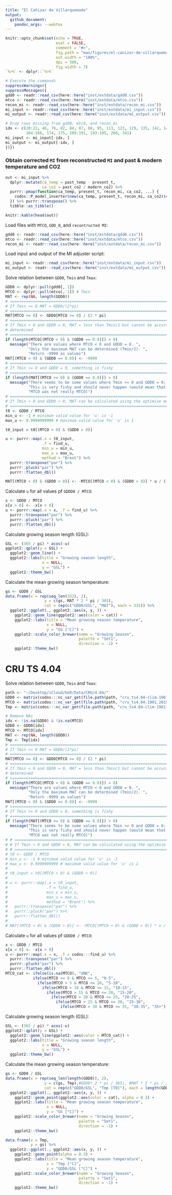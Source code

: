 ```yaml
---
title: "El Cañizar de Villarquemado"
output: 
  github_document:
    pandoc_args: --webtex
---
```


```r
knitr::opts_chunk$set(echo = TRUE, 
                      eval = FALSE,
                      comment = "#>",
                      fig.path = "man/figures/el-canizar-de-villarquemado-",
                      out.width = "100%",
                      dpi = 300, 
                      fig.width = 7)
`%>%` <- dplyr::`%>%`
```

```r
# Execute the commands
suppressWarnings({
suppressMessages({
gdd0 <- readr::read_csv(here::here("inst/extdata/gdd0.csv"))
mtco <- readr::read_csv(here::here("inst/extdata/mtco.csv"))
recon_mi <- readr::read_csv(here::here("inst/extdata/recon_mi.csv"))
mi_input <- readr::read_csv(here::here("inst/extdata/mi_input.csv"))
mi_output <- readr::read_csv(here::here("inst/extdata/mi_output.csv"))

# Drop rows missing from gdd0, mtc0, and recon_mi
idx <- c(20:22, 46, 76, 82, 84, 87, 88, 95, 113, 123, 129, 135, 142, 146, 
         164:166, 174, 175, 189:191, 193:195, 260, 341)
mi_input <- mi_input[-idx, ]
mi_output <- mi_output[-idx, ]
})})
```

### Obtain corrected `MI` from reconstructed `MI` and past & modern temperature and CO2

```r
out <- mi_input %>%
  dplyr::mutate(ca_temp = past_temp - present_t,
                ca_co2 = past_co2 / modern_co2) %>%
  purrr::pmap(function(ca_temp, present_t, recon_mi, ca_co2, ...) {
    codos::P_model_inverter$new(ca_temp, present_t, recon_mi, ca_co2)$calculate_m_true()
  }) %>% purrr::transpose() %>%
  tibble::as_tibble()

knitr::kable(head(out))
```

Load files with `MTCO`, `GDD_0`, and `recontructed MI`:
```r
gdd0 <- readr::read_csv(here::here("inst/extdata/gdd0.csv"))
mtco <- readr::read_csv(here::here("inst/extdata/mtco.csv"))
recon_mi <- readr::read_csv(here::here("inst/extdata/recon_mi.csv"))
```

Load input and output of the MI adjuster script:
```r
mi_input <- readr::read_csv(here::here("inst/extdata/mi_input.csv"))
mi_output <- readr::read_csv(here::here("inst/extdata/mi_output.csv"))
```

Solve relation between `GDD0`, `Tmin` and `Tmax`:
```r
GDD0 <- dplyr::pull(gdd0[, 1])
MTCO <- dplyr::pull(mtco[, 1]) # Tmin
MAT <- rep(NA, length(GDD0))
# =============================================================================
# If Tmin >= 0 MAT = GDD0/(2*pi)
# =============================================================================
MAT[MTCO >= 0] <- GDD0[MTCO >= 0] / (2 * pi)
# =============================================================================
# If Tmin < 0 and GDD0 = 0, MAT = less than Tmin/2 but cannot be accurately
# determined
# =============================================================================
if (length(MTCO[(MTCO < 0) & (GDD0 == 0.0)]) > 0)
  message("There are values where MTCO < 0 and GDD0 = 0. ",
          "Only the maximum MAT can be determined (Tmin/2). ",
          "Return -9999 as values")
MAT[(MTCO < 0) & (GDD0 == 0.0)] <- -9999
# =============================================================================
# If Tmin >= 0 and GDD0 = 0, something is fishy
# =============================================================================
if (length(MAT[(MTCO >= 0) & (GDD0 == 0.0)]) > 0)
  message("There seems to be some values where Tmin >= 0 and GDD0 = 0; ",
          "This is very fishy and should never happen (would mean that ",
          "MTCO was not really MTCO)")
# =============================================================================
# If Tmin < 0 and GDD0 > 0, MAT can be calculated using the optimise method
# =============================================================================
t0 <- GDD0 / MTCO
min_u <- -1 # minimum valid value for 'u' is -1
max_u <- 0.9999999999 # maximum valid value for 'u' is 1

t0_input = t0[(MTCO < 0) & (GDD0 > 0)]

u <- purrr::map(.x = t0_input,
                .f = find_u,
                min_u = min_u,
                max_u = max_u,
                method = "Brent") %>%
  purrr::transpose("par") %>%
  purrr::pluck("par") %>% 
  purrr::flatten_dbl()

MAT[(MTCO < 0) & (GDD0 > 0)] <- -MTCO[(MTCO < 0) & (GDD0 > 0)] * u / (1 - u)
```

Calculate `u` for all values pf `GDDD0 / MTCO`:
```r
x <- GDD0 / MTCO
x[x > 0] <- -x[x > 0]
u <- purrr::map(.x = x, .f = find_u) %>%
  purrr::transpose("par") %>%
  purrr::pluck("par") %>% 
  purrr::flatten_dbl()
```

Calculate growing season length (GSL):
```r
GSL <- (365 / pi) * acos(-u)
ggplot2::qplot(y = GSL) +
  ggplot2::geom_line() +
  ggplot2::labs(title = "Growing season length",
                x = NULL, 
                y = "GSL") +
  ggplot2::theme_bw()
```

Calculate the mean growing season temperature:
```r
gs <- GDD0 / GSL
data.frame(x = rep(seq_len(332), 2),
                 y = c(gs, MAT * 2 * pi / 365),
                 cat = rep(c("GDD0/GSL", "MAT"), each = 332)) %>%
  ggplot2::ggplot(., ggplot2::aes(x, y, )) + 
    ggplot2::geom_line(ggplot2::aes(color = cat)) +
    ggplot2::labs(title = "Mean growing season temperature",
                  x = NULL, 
                  y = "GS [°C]") +
    ggplot2::scale_color_brewer(name = "Growing Season",
                                palette = "Set1", 
                                direction = -1) +
    ggplot2::theme_bw()
```



# CRU TS 4.04
Solve relation between `GDD0`, `Tmin` and `Tmax`:
```r
path <- "~/Desktop/iCloud/UoR/Data/CRU/4.04/"
GDD0 <- matrix(codos:::nc_var_get(file.path(path, "cru_ts4.04-clim-1961-1990-daily.tmp-gdd0.nc"), "tmp")$data, ncol = 1, byrow = TRUE)
MTCO <- matrix(codos:::nc_var_get(file.path(path, "cru_ts4.04.1901.2019.tmn.dat-clim-1961-1990-int-gs.nc"), "tmn")$data, ncol = 1, byrow = TRUE)
Tmp <- matrix(codos:::nc_var_get(file.path(path, "cru_ts4.04-clim-1961-1990-daily.tmp-gs.nc"), "tmp")$data, ncol = 1, byrow = TRUE)

# Remove NAs
idx <- !is.na(GDD0) & !is.na(MTCO)
GDD0 <- GDD0[idx]
MTCO <- MTCO[idx]
MAT <- rep(NA, length(GDD0))
Tmp <- Tmp[idx]
# =============================================================================
# If Tmin >= 0 MAT = GDD0/(2*pi)
# =============================================================================
MAT[MTCO >= 0] <- GDD0[MTCO >= 0] / (2 * pi)
# =============================================================================
# If Tmin < 0 and GDD0 = 0, MAT = less than Tmin/2 but cannot be accurately
# determined
# =============================================================================
if (length(MTCO[(MTCO < 0) & (GDD0 == 0.0)]) > 0)
  message("There are values where MTCO < 0 and GDD0 = 0. ",
          "Only the maximum MAT can be determined (Tmin/2). ",
          "Return -9999 as values")
MAT[(MTCO < 0) & (GDD0 == 0.0)] <- -9999
# =============================================================================
# If Tmin >= 0 and GDD0 = 0, something is fishy
# =============================================================================
if (length(MAT[(MTCO >= 0) & (GDD0 == 0.0)]) > 0)
  message("There seems to be some values where Tmin >= 0 and GDD0 = 0; ",
          "This is very fishy and should never happen (would mean that ",
          "MTCO was not really MTCO)")
# # =============================================================================
# # If Tmin < 0 and GDD0 > 0, MAT can be calculated using the optimise method
# # =============================================================================
# t0 <- GDD0 / MTCO
# min_u <- -1 # minimum valid value for 'u' is -1
# max_u <- 0.9999999999 # maximum valid value for 'u' is 1
# 
# t0_input = t0[(MTCO < 0) & (GDD0 > 0)]
# 
# u <- purrr::map(.x = t0_input,
#                 .f = find_u,
#                 min_u = min_u,
#                 max_u = max_u,
#                 method = "Brent") %>%
#   purrr::transpose("par") %>%
#   purrr::pluck("par") %>% 
#   purrr::flatten_dbl()
# 
# MAT[(MTCO < 0) & (GDD0 > 0)] <- -MTCO[(MTCO < 0) & (GDD0 > 0)] * u / (1 - u)
```

Calculate `u` for all values pf `GDDD0 / MTCO`:
```r
x <- GDD0 / MTCO
x[x > 0] <- -x[x > 0]
u <- purrr::map(.x = x, .f = codos:::find_u) %>%
  purrr::transpose("par") %>%
  purrr::pluck("par") %>% 
  purrr::flatten_dbl()
MTCO_cat <- ifelse(is.na(MTCO), "UNK",
            ifelse(MTCO >= 0 & MTCO <= 5, "0-5",
              ifelse(MTCO > 5 & MTCO <= 10, "5-10",
                ifelse(MTCO > 10 & MTCO <= 15, "10-15",
                  ifelse(MTCO > 15 & MTCO <= 20, "15-20",
                    ifelse(MTCO > 20 & MTCO <= 25, "20-25",
                      ifelse(MTCO > 25 & MTCO <= 30, "25-30",
                        ifelse(MTCO > 30 & MTCO <= 35, "30-35", "35+"))))))))
```

Calculate growing season length (GSL):
```r
GSL <- (365 / pi) * acos(-u)
ggplot2::qplot(y = GSL) +
  ggplot2::geom_line(ggplot2::aes(color = MTCO_cat)) +
  ggplot2::labs(title = "Growing season length",
                x = NULL, 
                y = "GSL") +
  ggplot2::theme_bw()
```

Calculate the mean growing season temperature:
```r
gs <- GDD0 / GSL
data.frame(x = rep(seq_len(length(GDD0)), 2),
                 y = c(gs, Tmp),#GDD0* 2 * pi / 365), #MAT * 2 * pi / 365),
                 cat = rep(c("GDD0/GSL", "Tmp [T0]"), each = length(GDD0))) %>%
  ggplot2::ggplot(., ggplot2::aes(x, y, )) + 
    ggplot2::geom_point(ggplot2::aes(color = cat), alpha = 0.3) +
    ggplot2::labs(title = "Mean growing season temperature",
                  x = NULL, 
                  y = "GS [°C]") +
    ggplot2::scale_color_brewer(name = "Growing Season",
                                palette = "Set1", 
                                direction = -1) +
    ggplot2::theme_bw()

data.frame(x = Tmp,
           y = gs) %>%
  ggplot2::ggplot(., ggplot2::aes(x, y, )) + 
    ggplot2::geom_point(alpha = 0.3) +
    ggplot2::labs(title = "Mean growing season temperature",
                  x = "Tmp [°C]", 
                  y = "GDD0/GSL [°C]") +
    ggplot2::scale_color_brewer(name = "Growing Season",
                                palette = "Set1", 
                                direction = -1) +
    ggplot2::theme_bw()
```
